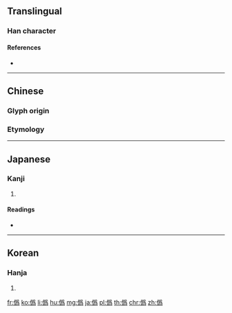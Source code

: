 {{character info/new}}
{{also|伪|偽}}
==Translingual==

===Han character===
{{Han char|rn=9|rad=人|as=12|sn=14|four=|canj=OBHF|ids=⿰亻爲}}

====References====
* {{Han ref|kx=0117.020|dkj=01105|dj=0248.080|hdz=80009.030|uh=50DE|ud=20702}}

----

==Chinese==

===Glyph origin===
{{Han etym}}

===Etymology===
{{zh-see|偽|v}}

----

==Japanese==

===Kanji===
{{ja-kanji|grade=|rs=人12|style=ky|shin=偽}}

# {{defn|lang=ja|sort=人12}}

====Readings====
* {{ja-readings|on=[[ぎ]] (gi), [[か]] (ka)|kun=[[いつわる]] (itsuwaru), [[にせ]] (nise), [[いつわり]] (itsuwari)}}

----

==Korean==

===Hanja===
{{ko-hanja|hangeul=위|rv=wi|mr=wi}}

# {{defn|lang=ko|sort=人12}}

[[fr:僞]]
[[ko:僞]]
[[li:僞]]
[[hu:僞]]
[[mg:僞]]
[[ja:僞]]
[[pl:僞]]
[[th:僞]]
[[chr:僞]]
[[zh:僞]]